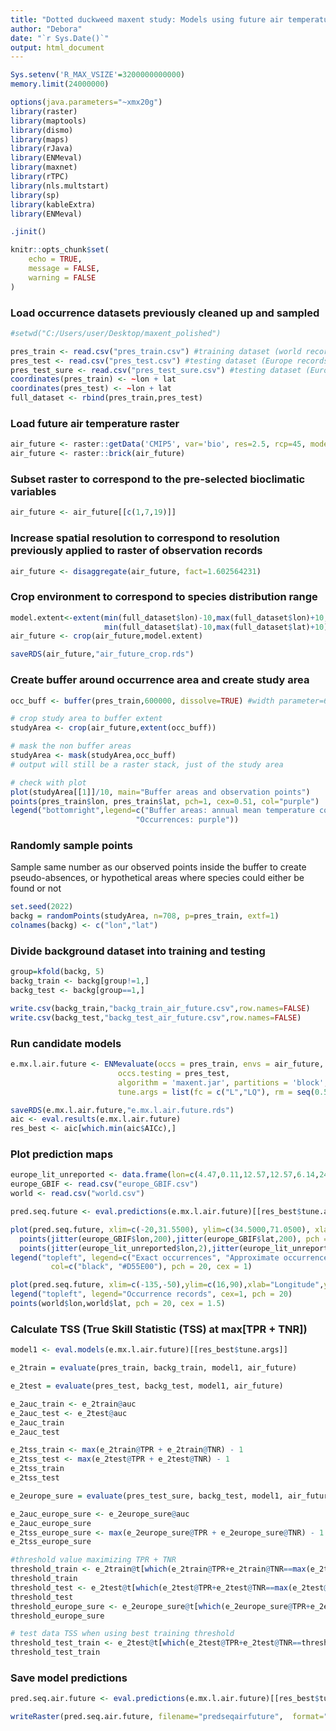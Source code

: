---
title: "Dotted duckweed maxent study: Models using future air temperatures (rmd file #4)"
author: "Debora"
date: "`r Sys.Date()`"
output: html_document
---

```{r setup, include=FALSE}
Sys.setenv('R_MAX_VSIZE'=3200000000000)
memory.limit(24000000)

options(java.parameters="~xmx20g")
library(raster)
library(maptools)
library(dismo)
library(maps)
library(rJava)
library(ENMeval)
library(maxnet)
library(rTPC)
library(nls.multstart)
library(sp)
library(kableExtra)
library(ENMeval)

.jinit()

knitr::opts_chunk$set(
	echo = TRUE,
	message = FALSE,
	warning = FALSE
)
```

### Load occurrence datasets previously cleaned up and sampled
```{r include=FALSE}
#setwd("C:/Users/user/Desktop/maxent_polished")

pres_train <- read.csv("pres_train.csv") #training dataset (world records)
pres_test <- read.csv("pres_test.csv") #testing dataset (Europe records: exact and inexact coordinates)
pres_test_sure <- read.csv("pres_test_sure.csv") #testing dataset (Europe records: exact locations only)
coordinates(pres_train) <- ~lon + lat
coordinates(pres_test) <- ~lon + lat
full_dataset <- rbind(pres_train,pres_test)
```

### Load future air temperature raster
```{r echo=TRUE, message=FALSE, warning=FALSE}
air_future <- raster::getData('CMIP5', var='bio', res=2.5, rcp=45, model='MI', year=70)
air_future <- raster::brick(air_future)
```

### Subset raster to correspond to the pre-selected bioclimatic variables
```{r}
air_future <- air_future[[c(1,7,19)]]
```

### Increase spatial resolution to correspond to resolution previously applied to raster of observation records
```{r}
air_future <- disaggregate(air_future, fact=1.602564231)
```

### Crop environment to correspond to species distribution range
```{r message=FALSE, warning=FALSE}
model.extent<-extent(min(full_dataset$lon)-10,max(full_dataset$lon)+10,
                     min(full_dataset$lat)-10,max(full_dataset$lat)+10)
air_future <- crop(air_future,model.extent)

saveRDS(air_future,"air_future_crop.rds")
```

### Create buffer around occurrence area and create study area 
```{r echo=TRUE, message=FALSE, warning=FALSE}
occ_buff <- buffer(pres_train,600000, dissolve=TRUE) #width parameter=600000m = 600km

# crop study area to buffer extent
studyArea <- crop(air_future,extent(occ_buff))  

# mask the non buffer areas
studyArea <- mask(studyArea,occ_buff)
# output will still be a raster stack, just of the study area

# check with plot
plot(studyArea[[1]]/10, main="Buffer areas and observation points") 
points(pres_train$lon, pres_train$lat, pch=1, cex=0.51, col="purple")
legend("bottomright",legend=c("Buffer areas: annual mean temperature coloring", 
                            "Occurrences: purple"))
```

### Randomly sample points 
Sample same number as our observed points inside the buffer to create pseudo-absences, or hypothetical areas where species could either be found or not
```{r echo=TRUE, message=FALSE, warning=FALSE}
set.seed(2022)
backg = randomPoints(studyArea, n=708, p=pres_train, extf=1)
colnames(backg) <- c("lon","lat")
```

### Divide background dataset into training and testing
```{r echo=TRUE, message=FALSE, warning=FALSE}
group=kfold(backg, 5)
backg_train <- backg[group!=1,]
backg_test <- backg[group==1,]

write.csv(backg_train,"backg_train_air_future.csv",row.names=FALSE)
write.csv(backg_test,"backg_test_air_future.csv",row.names=FALSE)
```

### Run candidate models
```{r}
e.mx.l.air.future <- ENMevaluate(occs = pres_train, envs = air_future, bg = backg_train,
                        occs.testing = pres_test,
                        algorithm = 'maxent.jar', partitions = 'block', 
                        tune.args = list(fc = c("L","LQ"), rm = seq(0.5, 4, by = 0.5)))

saveRDS(e.mx.l.air.future,"e.mx.l.air.future.rds")
aic <- eval.results(e.mx.l.air.future)
res_best <- aic[which.min(aic$AICc),]
```


### Plot prediction maps
```{r}
europe_lit_unreported <- data.frame(lon=c(4.47,0.11,12.57,12.57,6.14,24.94,18.3),lat=c(50.5,51.5,41.87,41.87,46.2,60.19,59.2))
europe_GBIF <- read.csv("europe_GBIF.csv")
world <- read.csv("world.csv")

pred.seq.future <- eval.predictions(e.mx.l.air.future)[[res_best$tune.args]]

plot(pred.seq.future, xlim=c(-20,31.5500), ylim=c(34.5000,71.0500), xlab = "Longitude", ylab= "Latitude")
  points(jitter(europe_GBIF$lon,200),jitter(europe_GBIF$lat,200), pch = 20, cex = 1.5)
  points(jitter(europe_lit_unreported$lon,2),jitter(europe_lit_unreported$lat,2), pch = 20, cex = 1.5, col="#D55E00")
legend("topleft", legend=c("Exact occurrences", "Approximate occurrences"), 
         col=c("black", "#D55E00"), pch = 20, cex = 1)

plot(pred.seq.future, xlim=c(-135,-50),ylim=c(16,90),xlab="Longitude",ylab="Latitude")
legend("topleft", legend="Occurrence records", cex=1, pch = 20)
points(world$lon,world$lat, pch = 20, cex = 1.5)
```


### Calculate TSS (True Skill Statistic (TSS) at max[TPR + TNR])
```{r}


model1 <- eval.models(e.mx.l.air.future)[[res_best$tune.args]]

e_2train = evaluate(pres_train, backg_train, model1, air_future)

e_2test = evaluate(pres_test, backg_test, model1, air_future)

e_2auc_train <- e_2train@auc
e_2auc_test <- e_2test@auc
e_2auc_train  
e_2auc_test

e_2tss_train <- max(e_2train@TPR + e_2train@TNR) - 1
e_2tss_test <- max(e_2test@TPR + e_2test@TNR) - 1
e_2tss_train  
e_2tss_test

e_2europe_sure = evaluate(pres_test_sure, backg_test, model1, air_future)

e_2auc_europe_sure <- e_2europe_sure@auc
e_2auc_europe_sure  
e_2tss_europe_sure <- max(e_2europe_sure@TPR + e_2europe_sure@TNR) - 1
e_2tss_europe_sure

#threshold value maximizing TPR + TNR
threshold_train <- e_2train@t[which(e_2train@TPR+e_2train@TNR==max(e_2train@TPR+e_2train@TNR))]
threshold_train
threshold_test <- e_2test@t[which(e_2test@TPR+e_2test@TNR==max(e_2test@TPR+e_2test@TNR))]
threshold_test
threshold_europe_sure <- e_2europe_sure@t[which(e_2europe_sure@TPR+e_2europe_sure@TNR==max(e_2europe_sure@TPR+e_2europe_sure@TNR))]
threshold_europe_sure

# test data TSS when using best training threshold
threshold_test_train <- e_2test@t[which(e_2test@TPR+e_2test@TNR==threshold_train)]
threshold_test_train
```


### Save model predictions
```{r}
pred.seq.air.future <- eval.predictions(e.mx.l.air.future)[[res_best$tune.args]]

writeRaster(pred.seq.air.future, filename="predseqairfuture",  format="GTiff", overwrite=TRUE)
```